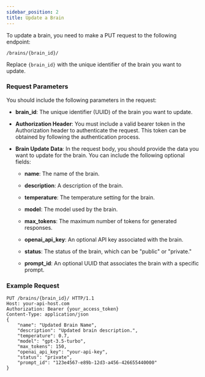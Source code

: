 ```yaml
---
sidebar_position: 2
title: Update a Brain
---
```


To update a brain, you need to make a PUT request to the following endpoint:

`/brains/{brain_id}/`

Replace `{brain_id}` with the unique identifier of the brain you want to update.

### Request Parameters

You should include the following parameters in the request:

- **brain_id**: The unique identifier (UUID) of the brain you want to update.

- **Authorization Header**: You must include a valid bearer token in the Authorization header to authenticate the request. This token can be obtained by following the authentication process.

- **Brain Update Data**: In the request body, you should provide the data you want to update for the brain. You can include the following optional fields:

  - **name**: The name of the brain.

  - **description**: A description of the brain.

  - **temperature**: The temperature setting for the brain.

  - **model**: The model used by the brain.

  - **max_tokens**: The maximum number of tokens for generated responses.

  - **openai_api_key**: An optional API key associated with the brain.

  - **status**: The status of the brain, which can be "public" or "private."

  - **prompt_id**: An optional UUID that associates the brain with a specific prompt.

### Example Request

```http
PUT /brains/{brain_id}/ HTTP/1.1
Host: your-api-host.com
Authorization: Bearer {your_access_token}
Content-Type: application/json
{
    "name": "Updated Brain Name",
    "description": "Updated brain description.",
    "temperature": 0.7,
    "model": "gpt-3.5-turbo",
    "max_tokens": 150,
    "openai_api_key": "your-api-key",
    "status": "private",
    "prompt_id": "123e4567-e89b-12d3-a456-426655440000"
}
```
